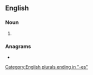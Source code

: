 ==English==

===Noun===
{{head|en|noun form}}

# {{plural of|annulus|lang=en}}

===Anagrams===
* {{anagrams|en|a=aelnnssuu|unsensual}}

[[Category:English plurals ending in "-es"]]